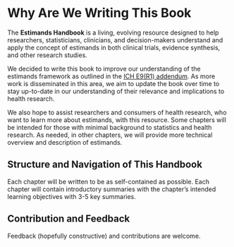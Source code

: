 # Why Are We Writing This Book {.unnumbered}

The **Estimands Handbook** is a living, evolving resource designed to help researchers, statisticians, clinicians, and decision-makers understand and apply the concept of estimands in both clinical trials, evidence synthesis, and other research studies. 

We decided to write this book to improve our understanding of the estimands framework as outlined in the [ICH E9(R1) addendum](https://database.ich.org/sites/default/files/E9-R1_Step4_Guideline_2019_1203.pdf). As more work is disseminated in this area, we aim to update the book over time to stay up-to-date in our understanding of their relevance and implications to health research. 

We also hope to assist researchers and consumers of health research, who want to learn more about estimands, with this resource. Some chapters will be intended for those with minimal background to statistics and health research. As needed, in other chapters, we will provide more technical overview and description of estimands. 

## Structure and Navigation of This Handbook

Each chapter will be written to be as self-contained as possible. Each chapter will contain introductory summaries with the chapter's intended learning objectives with 3-5 key summaries. 

## Contribution and Feedback

Feedback (hopefully constructive) and contributions are welcome. 
